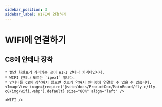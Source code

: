 ```yaml
---
sidebar_position: 3
sidebar_label: WIFI에 연결하기
---
```




# WIFI에 연결하기


## C8에 안테나 장착

    * 빨간 화살표가 가리키는 곳이 WIFI 안테나 커넥터입니다.
    * WIFI 안테나 포트는 `ipex1` 입니다.
    * 안테나를 C8에 장착하지 않으면 신호가 약해서 인터넷에 연결할 수 없을 수 있습니다.
    <ImageView image={require('@site/docs/ProductDoc/MainBoard/fly-c/fly-c8/img/wifi.webp').default} size="80%" align="left" />  

    <WIFI />

